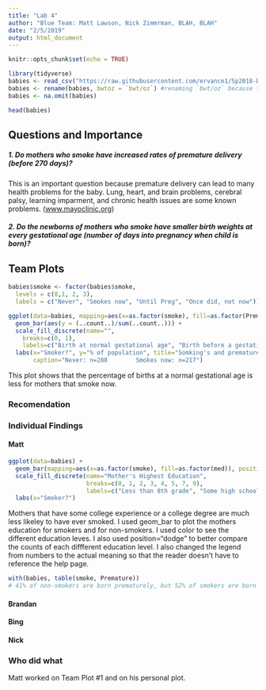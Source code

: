 ```yaml
---
title: "Lab 4"
author: "Blue Team: Matt Lawson, Nick Zimmrman, BLAH, BLAH"
date: "2/5/2019"
output: html_document
---
```

  
  
    
    
    
    
     
     


```r
knitr::opts_chunk$set(echo = TRUE)
```


```r
library(tidyverse)
babies <- read_csv("https://raw.githubusercontent.com/ervance1/Sp2018-Data-Science-repo/master/babies2a.dat")
babies <- rename(babies, bwtoz = `bwt/oz`) #renaming `bwt/oz` because the "/" sign requires special care
babies <- na.omit(babies)
```
```r
head(babies)
```



## Questions and Importance

##### 1. Do mothers who smoke have increased rates of premature delivery (before 270 days)?
  This is an important question because premature delivery can lead to many health problems for the baby. Lung, heart, and brain problems, cerebral palsy, learning imparment, and chronic health issues are some known problems.
  ([www.mayoclinic.org](https://www.mayoclinic.org/diseases-conditions/premature-birth/symptoms-causes/syc-20376730))

##### 2. Do the newborns of mothers who smoke have smaller birth weights at every gestational age (number of days into pregnancy when child is born)?




## Team Plots
```r

babies$smoke <- factor(babies$smoke,
  levels = c(0,1, 2, 3),
  labels = c("Never", "Smokes now", "Until Preg", "Once did, not now"))
```

```r
ggplot(data=babies, mapping=aes(x=as.factor(smoke), fill=as.factor(Premature)))+
  geom_bar(aes(y = (..count..)/sum(..count..))) +
  scale_fill_discrete(name="",
    breaks=c(0, 1),
    labels=c("Birth at normal gestational age", "Birth before a gestational age of 270 days")) +
  labs(x="Smoker?", y="% of population", title="Somking's and premature births",
       caption="Never: n=288        Smokes now: n=217")
```

This plot shows that the percentage of births at a normal gestational age is less for mothers that smoke now.


### Recomendation


### Individual Findings


#### Matt

```r
ggplot(data=babies) + 
  geom_bar(mapping=aes(x=as.factor(smoke), fill=as.factor(med)), position="dodge") + 
  scale_fill_discrete(name="Mother's Highest Education",
                      breaks=c(0, 1, 2, 3, 4, 5, 7, 9),
                      labels=c("Less than 8th grade", "Some high school", "High school graduate", "High school + trade school", "some college", "College graduate", "trade school", "Unknown")) +
  labs(x="Smoker?")
```


Mothers that have some college experience or a college degree are much less likeley to have ever smoked.
I used geom_bar to plot the mothers education for smokers and for non-smokers. I used color to see the different education leves. I also used position="dodge" to better compare the counts of each diffferent education level. I also changed the legend from numbers to the actual meaning so that the reader doesn't have to reference the help page.

```r
with(babies, table(smoke, Premature))
# 41% of non-smokers are born prematurely, but 52% of smokers are born prematurely 
```




#### Brandan


#### Bing


#### Nick




### Who did what
Matt worked on Team Plot #1 and on his personal plot.